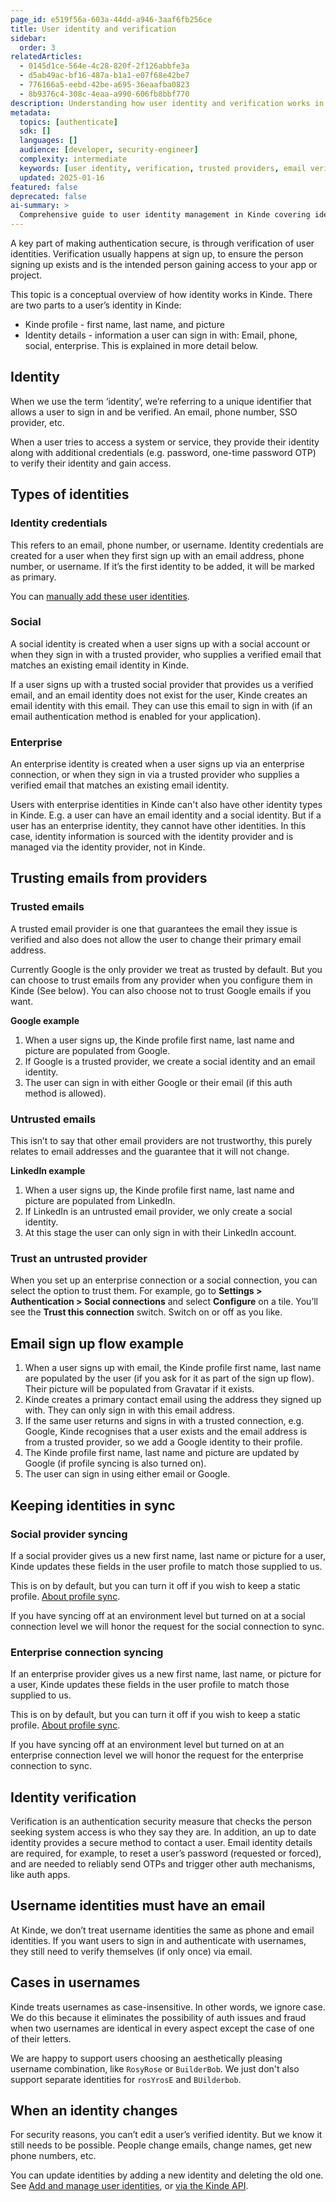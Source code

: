 ```yaml
---
page_id: e519f56a-603a-44dd-a946-3aaf6fb256ce
title: User identity and verification
sidebar:
  order: 3
relatedArticles:
  - 0145d1ce-564e-4c28-820f-2f126abbfe3a
  - d5ab49ac-bf16-487a-b1a1-e07f68e42be7
  - 776166a5-eebd-42be-a695-36eaafba0823
  - 8b9376c4-308c-4eaa-a990-606fb8bbf770
description: Understanding how user identity and verification works in Kinde, including identity types, trusted providers, and verification processes.
metadata:
  topics: [authenticate]
  sdk: []
  languages: []
  audience: [developer, security-engineer]
  complexity: intermediate
  keywords: [user identity, verification, trusted providers, email verification, social identity, enterprise identity, profile sync]
  updated: 2025-01-16
featured: false
deprecated: false
ai-summary: >
  Comprehensive guide to user identity management in Kinde covering identity types, verification processes, trusted providers, and profile synchronization.
---
```


A key part of making authentication secure, is through verification of user identities. Verification usually happens at sign up, to ensure the person signing up exists and is the intended person gaining access to your app or project.

This topic is a conceptual overview of how identity works in Kinde. There are two parts to a user’s identity in Kinde:

- Kinde profile - first name, last name, and picture
- Identity details - information a user can sign in with: Email, phone, social, enterprise. This is explained in more detail below.

## Identity

When we use the term ‘identity’, we’re referring to a unique identifier that allows a user to sign in and be verified. An email, phone number, SSO provider, etc.

When a user tries to access a system or service, they provide their identity along with additional credentials (e.g. password, one-time password OTP) to verify their identity and gain access.

## Types of identities

### Identity credentials

This refers to an email, phone number, or username. Identity credentials are created for a user when they first sign up with an email address, phone number, or username. If it’s the first identity to be added, it will be marked as primary.

You can [manually add these user identities](/manage-users/add-and-edit/add-manage-user-identities/).

### Social

A social identity is created when a user signs up with a social account or when they sign in with a trusted provider, who supplies a verified email that matches an existing email identity in Kinde.

If a user signs up with a trusted social provider that provides us a verified email, and an email identity does not exist for the user, Kinde creates an email identity with this email. They can use this email to sign in with (if an email authentication method is enabled for your application).

### Enterprise

An enterprise identity is created when a user signs up via an enterprise connection, or when they sign in via a trusted provider who supplies a verified email that matches an existing email identity.

Users with enterprise identities in Kinde can't also have other identity types in Kinde. E.g. a user can have an email identity and a social identity. But if a user has an enterprise identity, they cannot have other identities. In this case, identity information is sourced with the identity provider and is managed via the identity provider, not in Kinde.

## Trusting emails from providers

### Trusted emails

A trusted email provider is one that guarantees the email they issue is verified and also does not allow the user to change their primary email address.

Currently Google is the only provider we treat as trusted by default. But you can choose to trust emails from any provider when you configure them in Kinde (See below). You can also choose not to trust Google emails if you want.

**Google example**

1. When a user signs up, the Kinde profile first name, last name and picture are populated from Google.
2. If Google is a trusted provider, we create a social identity and an email identity.
3. The user can sign in with either Google or their email (if this auth method is allowed).

### Untrusted emails

This isn’t to say that other email providers are not trustworthy, this purely relates to email addresses and the guarantee that it will not change.

**LinkedIn example**

1. When a user signs up, the Kinde profile first name, last name and picture are populated from LinkedIn.
2. If LinkedIn is an untrusted email provider, we only create a social identity.
3. At this stage the user can only sign in with their LinkedIn account.

### Trust an untrusted provider

When you set up an enterprise connection or a social connection, you can select the option to trust them. For example, go to **Settings > Authentication > Social connections** and select **Configure** on a tile. You’ll see the **Trust this connection** switch. Switch on or off as you like.

## Email sign up flow example

1. When a user signs up with email, the Kinde profile first name, last name are populated by the user (if you ask for it as part of the sign up flow). Their picture will be populated from Gravatar if it exists.
2. Kinde creates a primary contact email using the address they signed up with. They can only sign in with this email address.
3. If the same user returns and signs in with a trusted connection, e.g. Google, Kinde recognises that a user exists and the email address is from a trusted provider, so we add a Google identity to their profile.
4. The Kinde profile first name, last name and picture are updated by Google (if profile syncing is also turned on).
5. The user can sign in using either email or Google.

## Keeping identities in sync

### Social provider syncing

If a social provider gives us a new first name, last name or picture for a user, Kinde updates these fields in the user profile to match those supplied to us.

This is on by default, but you can turn it off if you wish to keep a static profile. [About profile sync](/manage-users/about/#user-profiles-are-synced-to-kinde).

If you have syncing off at an environment level but turned on at a social connection level we will honor the request for the social connection to sync.

### Enterprise connection syncing

If an enterprise provider gives us a new first name, last name, or picture for a user, Kinde updates these fields in the user profile to match those supplied to us.

This is on by default, but you can turn it off if you wish to keep a static profile. [About profile sync](/manage-users/about/#user-profiles-are-synced-to-kinde).

If you have syncing off at an environment level but turned on at an enterprise connection level we will honor the request for the enterprise connection to sync.

## Identity verification

Verification is an authentication security measure that checks the person seeking system access is who they say they are. In addition, an up to date identity provides a secure method to contact a user. Email identity details are required, for example, to reset a user’s password (requested or forced), and are needed to reliably send OTPs and trigger other auth mechanisms, like auth apps.

## Username identities must have an email

At Kinde, we don’t treat username identities the same as phone and email identities. If you want users to sign in and authenticate with usernames, they still need to verify themselves (if only once) via email.

## Cases in usernames

Kinde treats usernames as case-insensitive. In other words, we ignore case. We do this because it eliminates the possibility of auth issues and fraud when two usernames are identical in every aspect except the case of one of their letters. 

We are happy to support users choosing an aesthetically pleasing username combination, like `RosyRose` or `BuilderBob`. We just don't also support separate identities for `rosYrosE` and `BUilderbob`. 

## When an identity changes

For security reasons, you can’t edit a user’s verified identity. But we know it still needs to be possible. People change emails, change names, get new phone numbers, etc.

You can update identities by adding a new identity and deleting the old one. See [Add and manage user identities](/manage-users/add-and-edit/add-manage-user-identities/), or [via the Kinde API](/kinde-apis/management/).
